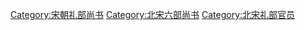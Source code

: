 [[Category:宋朝礼部尚书|Category:宋朝礼部尚书]]
[[Category:北宋六部尚书|Category:北宋六部尚书]]
[[Category:北宋礼部官员|Category:北宋礼部官员]]